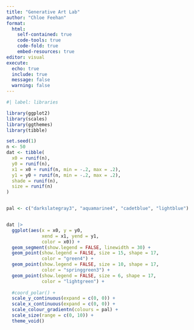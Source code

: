 ```yaml
---
title: "Generative Art Lab"
author: "Chloe Feehan"
format: 
  html: 
    self-contained: true
    code-tools: true
    code-fold: true
    embed-resources: true
editor: visual
execute: 
  echo: true
  include: true
  message: false
  warning: false
---
```


```r
#| label: libraries

library(ggplot2)
library(scales)
library(ggthemes)
library(tibble)
```

```r
set.seed(1)
n <- 50
dat <- tibble(
  x0 = runif(n),
  y0 = runif(n),
  x1 = x0 + runif(n, min = -.2, max = .2),
  y1 = y0 + runif(n, min = -.2, max = .2),
  shade = runif(n), 
  size = runif(n)
)


pal <- c("darkslategray3", "aquamarine4", "cadetblue", "lightblue")


dat |>
  ggplot(aes(x = x0, y = y0,
             xend = x1, yend = y1,
             color = x0)) +
  geom_segment(show.legend = FALSE, linewidth = 30) +
  geom_point(show.legend = FALSE, size = 15, shape = 17, 
             color = "green4") +
  geom_point(show.legend = FALSE, size = 10, shape = 17, 
             color = "springgreen3") +
  geom_point(show.legend = FALSE, size = 6, shape = 17, 
             color = "lightgreen") +
  
  #coord_polar() +
  scale_y_continuous(expand = c(0, 0)) +
  scale_x_continuous(expand = c(0, 0)) + 
  scale_colour_gradientn(colours = pal) +
  scale_size(range = c(0, 10)) +
  theme_void()
```
